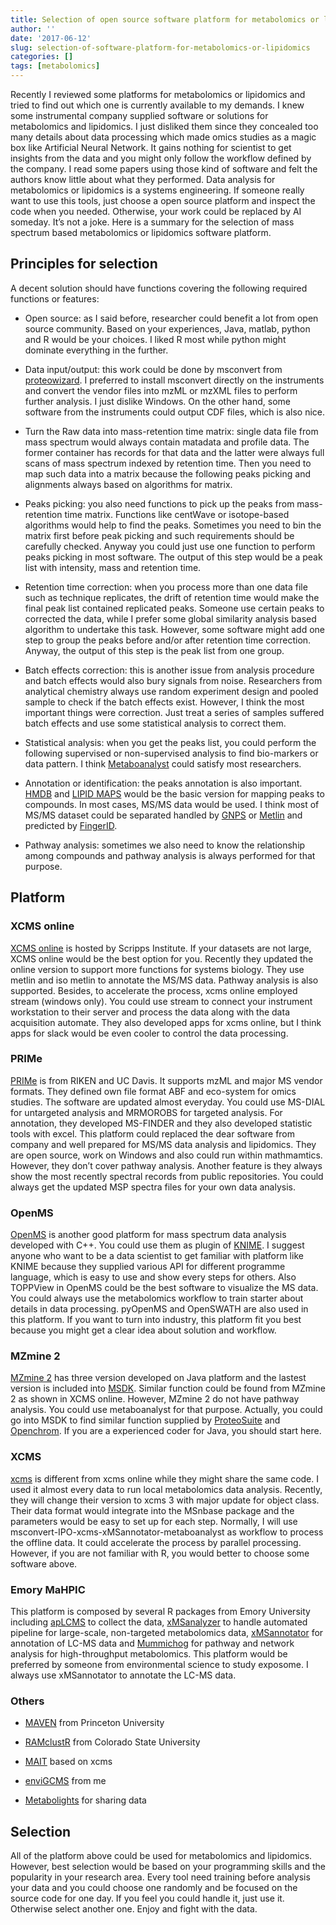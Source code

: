 ```yaml
---
title: Selection of open source software platform for metabolomics or lipidomics
author: ''
date: '2017-06-12'
slug: selection-of-software-platform-for-metabolomics-or-lipidomics
categories: []
tags: [metabolomics]
---
```


Recently I reviewed some platforms for metabolomics or lipidomics and tried to find out which one is currently available to my demands. I knew some instrumental company supplied software or solutions for metabolomics and lipidomics. I just disliked them since they concealed too many details about data processing which made omics studies as a magic box like Artificial Neural Network. It gains nothing for scientist to get insights from the data and you might only follow the workflow defined by the company. I read some papers using those kind of software and felt the authors know little about what they performed. Data analysis for metabolomics or lipidomics is a systems engineering. If someone really want to use this tools, just choose a open source platform and inspect the code when you needed. Otherwise, your work could be replaced by AI someday. It's not a joke. Here is a summary for the selection of mass spectrum based metabolomics or lipidomics software platform.

## Principles for selection

A decent solution should have functions covering the following required functions or features:

- Open source: as I said before, researcher could benefit a lot from open source community. Based on your experiences, Java, matlab, python and R would be your choices. I liked R most while python might dominate everything in the further.

- Data input/output: this work could be done by msconvert from [proteowizard](http://proteowizard.sourceforge.net/tools.shtml). I preferred to install msconvert directly on the instruments and convert the vendor files into mzML or mzXML files to perform further analysis. I just dislike Windows. On the other hand, some software from the instruments could output CDF files, which is also nice. 

- Turn the Raw data into mass-retention time matrix: single data file from mass spectrum would always contain matadata and profile data. The former container has records for that data and the latter were always full scans of mass spectrum indexed by retention time. Then you need to map such data into a matrix because the following peaks picking and alignments always based on algorithms for matrix.

- Peaks picking: you also need functions to pick up the peaks from mass-retention time matrix. Functions like centWave or isotope-based algorithms would help to find the peaks. Sometimes you need to bin the matrix first before peak picking and such requirements should be carefully checked. Anyway you could just use one function to perform peaks picking in most software. The output of this step would be a peak list with intensity, mass and retention time.

- Retention time correction: when you process more than one data file such as technique replicates, the drift of retention time would make the final peak list contained replicated peaks. Someone use certain peaks to corrected the data, while I prefer some global similarity analysis based algorithm to undertake this task. However, some software might add one step to group the peaks before and/or after retention time correction. Anyway, the output of this step is the peak list from one group.

- Batch effects correction: this is another issue from analysis procedure and batch effects would also bury signals from noise. Researchers from analytical chemistry always use random experiment design and pooled sample to check if the batch effects exist. However, I think the most important things were correction. Just treat a series of samples suffered batch effects and use some statistical analysis to correct them.

- Statistical analysis: when you get the peaks list, you could perform the following supervised or non-supervised analysis to find bio-markers or data pattern. I think [Metaboanalyst](http://www.metaboanalyst.ca/) could satisfy most researchers.

- Annotation or identification: the peaks annotation is also important. [HMDB](www.hmdb.ca) and [LIPID MAPS](http://www.lipidmaps.org/) would be the basic version for mapping peaks to compounds. In most cases, MS/MS data would be used. I think most of MS/MS dataset could be separated handled by [GNPS](https://gnps.ucsd.edu/ProteoSAFe/static/gnps-splash.jsp) or [Metlin](https://metlin.scripps.edu) and predicted by [FingerID](http://www.csi-fingerid.org/).

- Pathway analysis: sometimes we also need to know the relationship among compounds and pathway analysis is always performed for that purpose.

## Platform 

### XCMS online

[XCMS online](https://xcmsonline.scripps.edu/landing_page.php?pgcontent=mainPage) is hosted by Scripps Institute. If your datasets are not large, XCMS online would be the best option for you. Recently they updated the online version to support more functions for systems biology. They use metlin and iso metlin to annotate the MS/MS data. Pathway analysis is also supported. Besides, to accelerate the process, xcms online employed stream (windows only). You could use stream to connect your instrument workstation to their server and process the data along with the data acquisition automate. They also developed apps for xcms online, but I think apps for slack would be even cooler to control the data processing.

### PRIMe

[PRIMe](http://prime.psc.riken.jp/Metabolomics_Software/) is from RIKEN and UC Davis. It supports mzML and major MS vendor formats. They defined own file format ABF and eco-system for omics studies. The software are updated almost everyday. You could use MS-DIAL for untargeted analysis and MRMOROBS for targeted analysis. For annotation, they developed MS-FINDER and they also developed statistic tools with excel. This platform could replaced the dear software from company and well prepared for MS/MS data analysis and lipidomics. They are open source, work on Windows and also could run within mathmamtics. However, they don't cover pathway analysis. Another feature is they always show the most recently spectral records from public repositories. You could always get the updated MSP spectra files for your own data analysis.

### OpenMS

[OpenMS](https://www.openms.de/) is another good platform for mass spectrum data analysis developed with C++. You could use them as plugin of [KNIME](https://www.knime.org/). I suggest anyone who want to be a data scientist to get familiar with platform like KNIME because they supplied various API for different programme language, which is easy to use and show every steps for others. Also TOPPView in OpenMS could be the best software to visualize the MS data. You could always use the metabolomics workflow to train starter about details in data processing. pyOpenMS and OpenSWATH are also used in this platform. If you want to turn into industry, this platform fit you best because you might get a clear idea about solution and workflow. 

### MZmine 2

[MZmine 2](http://mzmine.github.io/) has three version developed on Java platform and the lastest version is included into [MSDK](https://msdk.github.io/). Similar function could be found from MZmine 2 as shown in XCMS online. However, MZmine 2 do not have pathway analysis. You could use metaboanalyst for that purpose. Actually, you could go into MSDK to find similar function supplied by [ProteoSuite](http://www.proteosuite.org) and [Openchrom](https://www.openchrom.net/). If you are a experienced coder for Java, you should start here.

### XCMS

[xcms](https://bioconductor.org/packages/release/bioc/html/xcms.html) is different from xcms online while they might share the same code. I used it almost every data to run local metabolomics data analysis. Recently, they will change their version to xcms 3 with major update for object class. Their data format would integrate into the MSnbase package and the parameters would be easy to set up for each step. Normally, I will use msconvert-IPO-xcms-xMSannotator-metaboanalyst as workflow to process the offline data. It could accelerate the process by parallel processing. However, if you are not familiar with R, you would better to choose some software above.

### Emory MaHPIC

This platform is composed by several R packages from Emory University including [apLCMS](https://sourceforge.net/projects/aplcms/) to collect the data, [xMSanalyzer](https://sourceforge.net/projects/xmsanalyzer/) to handle automated pipeline for large-scale, non-targeted metabolomics data, [xMSannotator](https://sourceforge.net/projects/xmsannotator/) for annotation of LC-MS data and [Mummichog](https://code.google.com/archive/p/atcg/wikis/mummichog_for_metabolomics.wiki) for pathway and network analysis for high-throughput metabolomics. This platform would be preferred by someone from environmental science to study exposome. I always use xMSannotator to annotate the LC-MS data.

### Others

- [MAVEN](http://genomics-pubs.princeton.edu/mzroll/index.php?show=index) from Princeton University

- [RAMclustR](https://vpr.colostate.edu/pmf/wp-content/uploads/sites/23/2015/06/Broeckling_2014.pdf) from Colorado State University

- [MAIT](https://www.bioconductor.org/packages/release/bioc/html/MAIT.html) based on xcms

- [enviGCMS](https://github.com/yufree/enviGCMS) from me

- [Metabolights](http://www.ebi.ac.uk/metabolights/) for sharing data

## Selection

All of the platform above could be used for metabolomics and lipidomics. However, best selection would be based on your programming skills and the popularity in your research area. Every tool need training before analysis your data and you could choose one randomly and be focused on the source code for one day. If you feel you could handle it, just use it. Otherwise select another one. Enjoy and fight with the data.